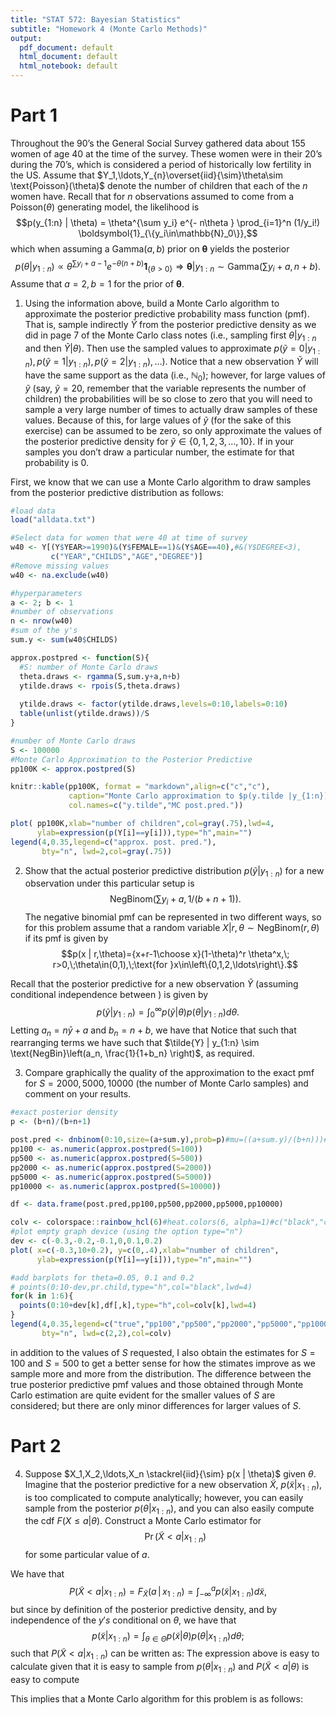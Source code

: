 ```yaml
---
title: "STAT 572: Bayesian Statistics" 
subtitle: "Homework 4 (Monte Carlo Methods)"
output:
  pdf_document: default
  html_document: default
  html_notebook: default
---
```


\vspace{-0.5cm}
\begin{center}
(to be submitted online in D2L before November 4th at 5:00 pm)
\end{center}

\vspace{1cm}


# Part 1

Throughout the 90's the General Social Survey gathered data about 155 women of age 40 at the time of the survey.  These women were in their 20's during the 70's, which is considered a period of historically low fertility in the US.  Assume that $Y_1,\ldots,Y_{n}\overset{iid}{\sim}\theta\sim \text{Poisson}(\theta)$ denote the number of children that each of the $n$ women have. Recall that for $n$ observations assumed to come from a $\text{Poisson}(\theta)$ generating model, the likelihood is
$$p(y_{1:n} |  \theta) =  \theta^{\sum y_i} e^{- n\theta } \prod_{i=1}^n (1/y_i!) \boldsymbol{1}_{\{y_i\in\mathbb{N}_0\}},$$
which when assuming a Gamma$(a,b)$ prior on $\boldsymbol{\theta}$ yields the posterior
$$p(\theta | y_{1:n}) \propto  \theta^{\sum y_i + a -1} e^{- \theta(n+b) }\boldsymbol{1}_{\{\theta>0\}}\Longrightarrow \boldsymbol{\theta} | y_{1:n}\sim\text{Gamma}\left(\sum y_i + a,n+b\right).$$ Assume that $a=2, b=1$ for the prior of $\boldsymbol{\theta}$.

1. Using the information above, build a Monte Carlo algorithm to approximate the posterior predictive probability mass function (pmf). That is, sample indirectly $\tilde{Y}$ from the posterior predictive density as we did in page 7 of the Monte Carlo class notes (i.e., sampling first $\theta | y_{1:n}$ and then $\tilde{Y} | \theta$).  Then use the sampled values to approximate $p(\tilde{y}=0 | y_{1:n}), p(\tilde{y}=1 | y_{1:n}), p(\tilde{y}=2 | y_{1:n}), \ldots$). Notice that a new observation $\tilde{Y}$ will have the same support as the data (i.e., $\mathbb{N}_0$); however, for large values of $\tilde{y}$ (say, $\tilde{y}=20$, remember that the variable represents the number of children) the probabilities will be so close to zero that you will need to sample a very large number of times to actually draw samples of these values. Because of this, for large values of $\tilde{y}$ (for the sake of this exercise) can be assumed to be zero, so only approximate the values of the posterior predictive density for $\tilde{y}\in\{0,1,2,3,\ldots,10\}$. If in your samples you don't draw a particular number, the estimate for that probability is 0.

First, we know that we can use a Monte Carlo algorithm to draw samples from the posterior predictive distribution as follows:

\begin{itemize}
\item For $k=1,2,\ldots,S$, sample $\theta_k$ from $p(\theta | y_{1:n})$, i.e., the Gamma$\left(\sum y_i + a,n+b\right)$ distribution.
\item Conditioning on the $\theta_k$ sampled in the previous step, draw $\tilde{y}_k$ from $p(\tilde{y} | \theta_k)$, which is Poisson$(\theta_K)$.
\item For $j=0,1,\ldots,10$, estimate $\Pr(\tilde{Y}=j \; |\; y_{1:n}) \approx \left(\sum_{k=1}^S \boldsymbol{1}_{\{\tilde{y}_k=j\}}\right) \big/ S $
\end{itemize}
  
```r
#load data
load("alldata.txt")

#Select data for women that were 40 at time of survey
w40 <- Y[(Y$YEAR>=1990)&(Y$FEMALE==1)&(Y$AGE==40),#&(Y$DEGREE<3),
         c("YEAR","CHILDS","AGE","DEGREE")]
#Remove missing values
w40 <- na.exclude(w40)

#hyperparameters
a <- 2; b <- 1
#number of observations
n <- nrow(w40)
#sum of the y's
sum.y <- sum(w40$CHILDS)

approx.postpred <- function(S){
  #S: number of Monte Carlo draws
  theta.draws <- rgamma(S,sum.y+a,n+b)
  ytilde.draws <- rpois(S,theta.draws)
  
  ytilde.draws <- factor(ytilde.draws,levels=0:10,labels=0:10)
  table(unlist(ytilde.draws))/S
}

#number of Monte Carlo draws
S <- 100000
#Monte Carlo Approximation to the Posterior Predictive 
pp100K <- approx.postpred(S)

knitr::kable(pp100K, format = "markdown",align=c("c","c"),
             caption="Monte Carlo approximation to $p(y.tilde |y_{1:n})$",
             col.names=c("y.tilde","MC post.pred."))
```

```r
plot( pp100K,xlab="number of children",col=gray(.75),lwd=4,
      ylab=expression(p(Y[i]==y[i])),type="h",main="")
legend(4,0.35,legend=c("approx. post. pred."),
       bty="n", lwd=2,col=gray(.75))
```
  

2. Show that the actual posterior predictive distribution $p(\tilde{y} | y_{1:n})$ for a new observation under this particular setup is $$\text{NegBinom}\left(\sum y_i + a, 1/(b+n+1)\right).$$ The negative binomial pmf can be represented in two different ways, so for this problem assume that a random variable $X| r, \theta \sim \text{NegBinom}(r,\theta)$ if its pmf is given by $$p(x | r,\theta)={x+r-1\choose x}(1-\theta)^r \theta^x,\; r>0,\;\theta\in(0,1),\;\text{for }x\in\left\{0,1,2,\ldots\right\}.$$

Recall that the posterior predictive for a new observation $\tilde{Y}$ (assuming conditional independence between ) is given by $$p(\tilde{y} | y_{1:n}) = \int_{0}^{\infty}p(\tilde{y} | \theta) p(\theta | y_{1:n}) d\theta.$$  Letting $a_n=n\bar{y}+a$ and $b_n=n+b$, we have that
\begin{eqnarray*}
p(\tilde{y} | y_{1:n}) &=& \int_{0}^{\infty}p(\tilde{y} | \theta) p(\theta | y_{1:n}) d\theta\\
&=& \int_{0}^{\infty} \left(\frac{\theta^{\tilde{y}}e^{-\theta}}{\tilde{y}!}\boldsymbol{1}_{\{\tilde{y}\in\mathbb{R}_0\}} \right) \left(\frac{b_n^{a_n}}{\Gamma(a_n)} \theta^{a_n-1} e^{- b_n \theta}\right) d\theta\\
&=&  \frac{b_n^{a_n}}{\Gamma(a_n)}\frac{1}{\tilde{y}!}\boldsymbol{1}_{\{\tilde{y}\in\mathbb{R}_0\}} \int_{0}^{\infty} \theta^{\tilde{y}} \theta^{a_n-1} e^{-\theta} e^{- b_n \theta} d\theta\\
&=&  \frac{b_n^{a_n}}{\Gamma(a_n)}\frac{1}{\tilde{y}!}\boldsymbol{1}_{\{\tilde{y}\in\mathbb{R}_0\}} \frac{\Gamma(\tilde{y} + a_n)}{(1+b_n)^{\tilde{y} + a_n}} \int_{0}^{\infty} \underbrace{\frac{(1+b_n)^{\tilde{y} + a_n}}{\Gamma(\tilde{y} + a_n)} \theta^{\tilde{y} + a_n-1} e^{-(1+b_n) \theta}}_{\text{Gamma}(\tilde{y} + a_n, 1+b_n)\;\text{density}} d\theta\\
&=&  \frac{b_n^{a_n}}{\Gamma(a_n)}\frac{1}{\tilde{y}!} \frac{\Gamma(\tilde{y} + a_n)}{(1+b_n)^{\tilde{y} + a_n}} \boldsymbol{1}_{\{\tilde{y}\in\mathbb{R}_0\}}
\end{eqnarray*}
Notice that 
\begin{eqnarray*}
\Gamma(\tilde{y} + a_n) &=& (\tilde{y} + a_n-1) (\tilde{y} + a_n-2) \cdots (\tilde{y} + a_n- \tilde{y}) \Gamma(a_n) \\
&=&\frac{(\tilde{y} + a_n-1)!}{(a_n - 1)!} \Gamma(a_n) \\
&=&{\tilde{y} + a_n-1 \choose \tilde{y}}  y! \;\Gamma(a_n),
\end{eqnarray*}
such that rearranging terms we have
\begin{eqnarray*}
p(\tilde{y} | y_{1:n}) &=& \frac{\Gamma(\tilde{y} + a_n)}{\Gamma(a_n)\tilde{y}!} \frac{b_n^{a_n}}{(1+b_n)^{\tilde{y} + a_n}} \boldsymbol{1}_{\{\tilde{y}\in\mathbb{R}_0\}}\\
&=& \frac{{\tilde{y} + a_n-1 \choose \tilde{y}}  y! \;\Gamma(a_n)}{\Gamma(a_n)\tilde{y}!} \frac{b_n^{a_n}}{(1+b_n)^{\tilde{y} + a_n}} \boldsymbol{1}_{\{\tilde{y}\in\mathbb{R}_0\}}\\
&=& {\tilde{y} + a_n-1 \choose \tilde{y}} \left(\frac{b_n}{1+b_n}\right)^{a_n}  \left(\frac{1}{1+b_n}\right)^{\tilde{y}} \boldsymbol{1}_{\{\tilde{y}\in\mathbb{R}_0\}}\\
&=& {\tilde{y} + a_n-1 \choose \tilde{y}} \left(1-\frac{1}{1+b_n}\right)^{a_n}  \left(\frac{1}{1+b_n}\right)^{\tilde{y}} \boldsymbol{1}_{\{\tilde{y}\in\mathbb{R}_0\}},
\end{eqnarray*}
such that $\tilde{Y} | y_{1:n} \sim \text{NegBin}\left(a_n, \frac{1}{1+b_n} \right)$, as required.

3. Compare graphically the quality of the approximation to the exact pmf for $S=2000, 5000, 10000$ (the number of Monte Carlo samples) and comment on your results.

```r

#exact posterior density 
p <- (b+n)/(b+n+1)

post.pred <- dnbinom(0:10,size=(a+sum.y),prob=p)#mu=((a+sum.y)/(b+n)))#
pp100 <- as.numeric(approx.postpred(S=100))
pp500 <- as.numeric(approx.postpred(S=500))
pp2000 <- as.numeric(approx.postpred(S=2000))
pp5000 <- as.numeric(approx.postpred(S=5000))
pp10000 <- as.numeric(approx.postpred(S=10000))

df <- data.frame(post.pred,pp100,pp500,pp2000,pp5000,pp10000)

colv <- colorspace::rainbow_hcl(6)#heat.colors(6, alpha=1)#c("black","cornflowerblue","forestgreen","orange","")
#plot empty graph device (using the option type="n")
dev <- c(-0.3,-0.2,-0.1,0,0.1,0.2)
plot( x=c(-0.3,10+0.2), y=c(0,.4),xlab="number of children",
      ylab=expression(p(Y[i]==y[i])),type="n",main="")

#add barplots for theta=0.05, 0.1 and 0.2
# points(0:10-dev,pr.child,type="h",col="black",lwd=4)
for(k in 1:6){
  points(0:10+dev[k],df[,k],type="h",col=colv[k],lwd=4)
}
legend(4,0.35,legend=c("true","pp100","pp500","pp2000","pp5000","pp10000"),
       bty="n", lwd=c(2,2),col=colv)

```

in addition to the values of $S$ requested, I also obtain the estimates for $S=100$ and $S=500$ to get a better sense for how the stimates improve as we sample more and more from the distribution.  The difference between the true posterior predictive pmf values and those obtained through Monte Carlo estimation are quite evident for the smaller values of $S$ are considered; but there are only minor differences for larger values of $S$.

# Part 2

4. Suppose $X_1,X_2,\ldots,X_n \stackrel{iid}{\sim} p(x | \theta)$ given $\theta$. Imagine that the posterior predictive for a new observation $\tilde{X}$, $p(\tilde{x} | x_{1:n})$, is too complicated to compute analytically; however, you can easily sample from the posterior $p(\theta | x_{1:n})$, and you can also easily compute the cdf $F(X\leq a |  \theta).$ Construct a Monte Carlo estimator for $$\Pr(\tilde{X}<a | x_{1:n})$$ for some particular value of $a$.

We have that $$P(\tilde{X} < a| x_{1:n}) = F_{\tilde{X}}( a \,\big|\,  x_{1:n}) = \int_{-\infty}^a p(\tilde{x} | x_{1:n}) d \tilde{x},$$  but since by definition of the posterior predictive density, and by independence of the $y's$ conditional on $\theta$, we have that $$p(\tilde{x} | x_{1:n})=\int_{\theta\in \Theta} p(\tilde{x} | \theta)p(\theta | x_{1:n}) d\theta;$$ such that $P(\tilde{X} < a| x_{1:n})$ can be written as:
\begin{eqnarray*}
P(\tilde{X} < a| x_{1:n}) &=& \int_{-\infty}^a \int_{\theta\in \Theta} p(\tilde{x} | \theta)p(\theta | x_{1:n}) d\theta d \tilde{x}\\
&=& \int_{\theta\in \Theta} \int_{-\infty}^a  p(\tilde{x} | \theta)p(\theta | x_{1:n}) d\theta d \tilde{x}\quad\text{changing the order of integration} \\
&=& \int_{\theta\in \Theta} \left(\int_{-\infty}^a  p(\tilde{x} | \theta) d \tilde{x}\right)p(\theta | x_{1:n}) d\theta \\
&=& \int_{\theta\in \Theta} P(\tilde{X} < a | \theta)  p(\theta | x_{1:n}) d\theta \\
&=& \int_{\theta\in \Theta} F_{\tilde{X}}( a |  \theta)  p(\theta | x_{1:n}) d\theta  \quad\text{by def. of the CDF} \\
&=& E_{\boldsymbol{\theta}}\left[P(\tilde{X} < a | \,\theta) | x_{1:n}\right] \\
&\approx& \frac{1}{S}\sum_{k=1}^S F_{\tilde{X}}( a |  \theta_k),\quad\text{with }\theta_k \sim p(\theta | x_{1:n}).
\end{eqnarray*}
The expression above is easy to calculate given that it is easy to sample from $p(\theta | x_{1:n})$ and $P(\tilde{X} < a | \theta)$ is easy to compute


This implies that a Monte Carlo algorithm for this problem is as follows:
\begin{itemize}
\item For $k=1,\ldots,S$, sample $\theta_k$ from $p(\theta | x_{1:n})$.
\item Calculate $F_{\tilde{X}}( a |  \theta_k)$ for each $\theta_k$.
\item Estimate $F_{\tilde{X}}( a |  x_{1:n})$ with the average of the $F_{\tilde{X}}( a |  \theta_k)$ values.
\end{itemize}


